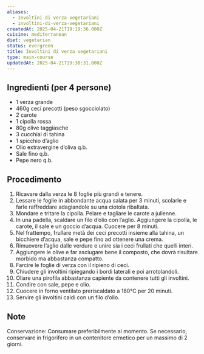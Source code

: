 ```yaml
---
aliases:
  - Involtini di verza vegetariani
  - involtini-di-verza-vegetariani
createdAt: 2025-04-21T19:19:36.000Z
cuisine: mediterranean
diet: vegetarian
status: evergreen
title: Involtini di verza vegetariani
type: main-course
updatedAt: 2025-04-21T19:30:31.000Z
---
```

## Ingredienti (per 4 persone)

- 1 verza grande
- 460g ceci precotti (peso sgocciolato)
- 2 carote
- 1 cipolla rossa
- 80g olive taggiasche
- 3 cucchiai di tahina
- 1 spicchio d’aglio
- Olio extravergine d’oliva q.b.
- Sale fino q.b.
- Pepe nero q.b.

## Procedimento

1. Ricavare dalla verza le 8 foglie più grandi e tenere.
2. Lessare le foglie in abbondante acqua salata per 3 minuti, scolarle e farle raffreddare adagiandole su una ciotola ribaltata.
3. Mondare e tritare la cipolla. Pelare e tagliare le carote a julienne.
4. In una padella, scaldare un filo d’olio con l’aglio. Aggiungere la cipolla, le carote, il sale e un goccio d’acqua. Cuocere per 8 minuti.
5. Nel frattempo, frullare metà dei ceci precotti insieme alla tahina, un bicchiere d’acqua, sale e pepe fino ad ottenere una crema.
6. Rimuovere l’aglio dalle verdure e unire sia i ceci frullati che quelli interi.
7. Aggiungere le olive e far asciugare bene il composto, che dovrà risultare morbido ma abbastanza compatto.
8. Farcire le foglie di verza con il ripieno di ceci.
9. Chiudere gli involtini ripiegando i bordi laterali e poi arrotolandoli.
10. Oliare una pirofila abbastanza capiente da contenere tutti gli involtini.
11. Condire con sale, pepe e olio.
12. Cuocere in forno ventilato preriscaldato a 180°C per 20 minuti.
13. Servire gli involtini caldi con un filo d’olio.

## Note

Conservazione: Consumare preferibilmente al momento. Se necessario, conservare in frigorifero in un contenitore ermetico per un massimo di 2 giorni.
